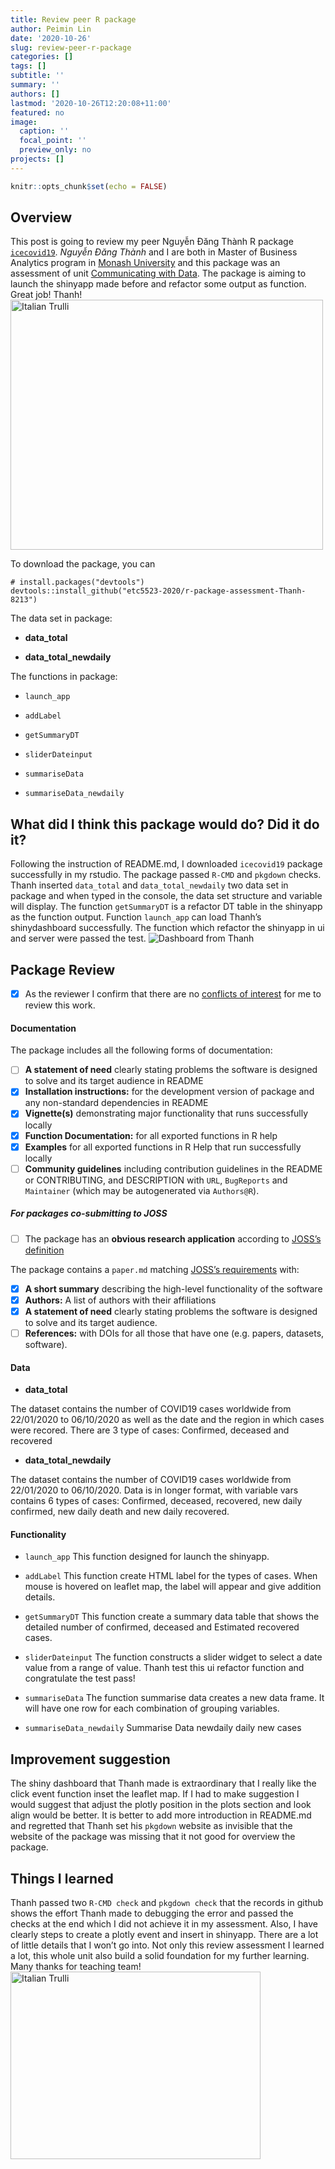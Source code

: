```yaml
---
title: Review peer R package
author: Peimin Lin
date: '2020-10-26'
slug: review-peer-r-package
categories: []
tags: []
subtitle: ''
summary: ''
authors: []
lastmod: '2020-10-26T12:20:08+11:00'
featured: no
image:
  caption: ''
  focal_point: ''
  preview_only: no
projects: []
---
```

```r
knitr::opts_chunk$set(echo = FALSE)
```

## Overview
This post is going to review my peer Nguyễn Đăng Thành R package [`icecovid19`](https://github.com/etc5523-2020/r-package-assessment-Thanh-8213). *Nguyễn Đăng Thành* and I are both in Master of Business Analytics program in [Monash University](https://www.monash.edu/study/courses/find-a-course/2021/business-analytics-b6022?gclid=Cj0KCQjw59n8BRD2ARIsAAmgPmI9XoHusR-Gnw6Jw9dlIbM20Q4YfWBuCV-0pnYsUK-XQNsFcxfjNe4aAs8-EALw_wcB) and this package was an assessment of unit [Communicating with Data](https://handbook.monash.edu/current/units/ETC5523). The package is aiming to launch the shinyapp made before and refactor some output as function. Great job! Thanh!
<img src="https://media.giphy.com/media/l0HlDUUzqPf4V17HO/giphy.gif" alt="Italian Trulli" width="500" height="400">

To download the package, you can 

```
# install.packages("devtools")
devtools::install_github("etc5523-2020/r-package-assessment-Thanh-8213")
```
The data set in package:

- **data_total**

- **data_total_newdaily**

The functions in package:

- `launch_app`

- `addLabel` 

- `getSummaryDT`

- `sliderDateinput` 

- `summariseData` 

- `summariseData_newdaily`


##  What did I think this package would do? Did it do it?
Following the instruction of README.md, I downloaded `icecovid19` package successfully in my rstudio. The package passed `R-CMD` and `pkgdown` checks. Thanh inserted `data_total` and `data_total_newdaily` two data set in package and when typed in the console, the data set structure and variable will display. The function ` getSummaryDT` is a refactor DT table in the shinyapp as the function output. Function `launch_app` can load Thanh's shinydashboard successfully. The function which refactor the shinyapp in ui and server were passed the test. ![Dashboard from Thanh](/post/2020-10-26-review-peer-r-package.en_files/Thanh.png)


## Package Review

- [X] As the reviewer I confirm that there are no [conflicts of interest](https://devguide.ropensci.org/policies.html#coi) for me to review this work.

#### Documentation

The package includes all the following forms of documentation:

- [ ] **A statement of need** clearly stating problems the software is designed to solve and its target audience in README
- [X] **Installation instructions:** for the development version of package and any non-standard dependencies in README
- [X] **Vignette(s)** demonstrating major functionality that runs successfully locally
- [X] **Function Documentation:** for all exported functions in R help
- [X] **Examples** for all exported functions in R Help that run successfully locally
- [ ] **Community guidelines** including contribution guidelines in the README or CONTRIBUTING, and DESCRIPTION with `URL`, `BugReports` and `Maintainer` (which may be autogenerated via `Authors@R`).

##### For packages co-submitting to JOSS

- [ ] The package has an **obvious research application** according to [JOSS's definition](https://joss.theoj.org/about#submission_requirements)

The package contains a `paper.md` matching [JOSS's requirements](https://joss.theoj.org/about#paper_structure) with:

- [X] **A short summary** describing the high-level functionality of the software
- [X] **Authors:**  A list of authors with their affiliations
- [X] **A statement of need** clearly stating problems the software is designed to solve and its target audience.
- [ ] **References:** with DOIs for all those that have one (e.g. papers, datasets, software).

#### Data

- **data_total**

The dataset contains the number of COVID19 cases worldwide from 22/01/2020 to 06/10/2020 as well as the date and the region in which cases were recored. There are 3 type of cases: Confirmed, deceased and recovered

- **data_total_newdaily**

The dataset contains the number of COVID19 cases worldwide from 22/01/2020 to 06/10/2020. Data is in longer format, with variable vars contains 6 types of cases: Confirmed, deceased, recovered, new daily confirmed, new daily death and new daily recovered.



#### Functionality

- `launch_app`
This function designed for launch the shinyapp.

- `addLabel`
This function create HTML label for the types of cases. When mouse is hovered
on leaflet map, the label will appear and give addition details. 

- `getSummaryDT`
This function create a summary data table that shows the detailed number of confirmed, deceased and Estimated recovered cases. 

- `sliderDateinput`
The function constructs a slider widget to select a date value from a range of value. Thanh test this ui refactor function and congratulate the test pass!
                                  
- `summariseData`
The function summarise data creates a new data frame. It will have one row for each combination of grouping variables. 

- `summariseData_newdaily`
Summarise Data newdaily daily new cases

## Improvement suggestion
The shiny dashboard that Thanh made is extraordinary that I really like the click event function inset the leaflet map. If I had to make suggestion I would suggest that adjust the plotly position in the plots section and look align would be better.  It is better to add more introduction in README.md and regretted that Thanh set his `pkgdown` website as invisible that the website of the package was missing that it not good for overview the package. 

## Things I learned
Thanh passed two `R-CMD check` and `pkgdown check` that the records in github shows the effort Thanh made to debugging the error and passed the checks at the end which I did not achieve it in my assessment. Also, I have clearly steps to create a plotly event and insert in shinyapp. There are a lot of little details that I won't go into. Not only this review assessment I learned a lot, this whole unit also build a solid foundation for my further learning. Many thanks for teaching team!
<img src="https://media.giphy.com/media/NRW2yP1aoYTsY/giphy.gif" alt="Italian Trulli" width="400" height="300">
